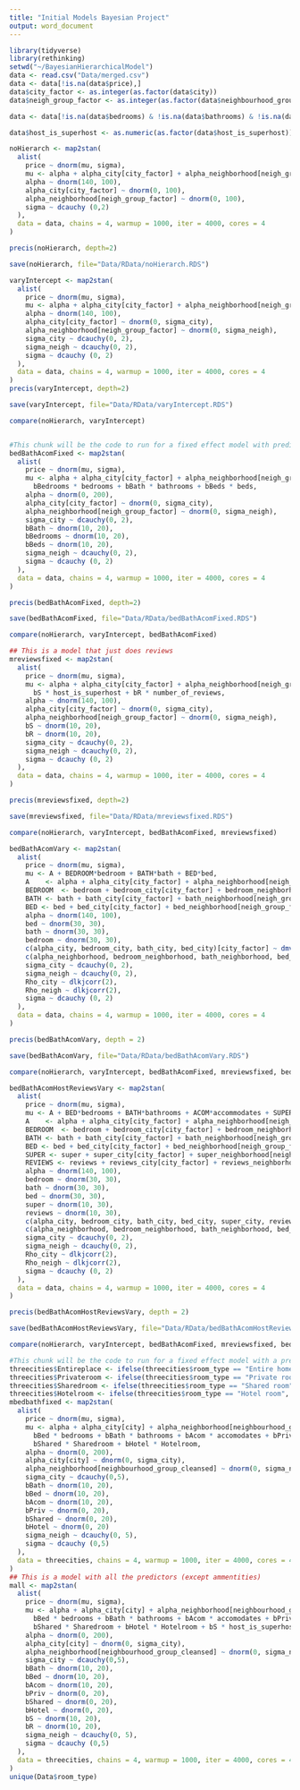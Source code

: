 ```yaml
---
title: "Initial Models Bayesian Project"
output: word_document
---
```


```r
library(tidyverse)
library(rethinking)
setwd("~/BayesianHierarchicalModel")
data <- read.csv("Data/merged.csv")
data <- data[!is.na(data$price),]
data$city_factor <- as.integer(as.factor(data$city))
data$neigh_group_factor <- as.integer(as.factor(data$neighbourhood_group_cleansed))

data <- data[!is.na(data$bedrooms) & !is.na(data$bathrooms) & !is.na(data$beds) & data$host_is_superhost != "" & !is.na(data$number_of_reviews),]

data$host_is_superhost <- as.numeric(as.factor(data$host_is_superhost)) - 1
```

```r
noHierarch <- map2stan(
  alist(
    price ~ dnorm(mu, sigma),
    mu <- alpha + alpha_city[city_factor] + alpha_neighborhood[neigh_group_factor],
    alpha ~ dnorm(140, 100),
    alpha_city[city_factor] ~ dnorm(0, 100),
    alpha_neighborhood[neigh_group_factor] ~ dnorm(0, 100),
    sigma ~ dcauchy (0,2)
  ),
  data = data, chains = 4, warmup = 1000, iter = 4000, cores = 4
)

precis(noHierarch, depth=2)

save(noHierarch, file="Data/RData/noHierarch.RDS")
```


```r
varyIntercept <- map2stan(
  alist(
    price ~ dnorm(mu, sigma),
    mu <- alpha + alpha_city[city_factor] + alpha_neighborhood[neigh_group_factor],
    alpha ~ dnorm(140, 100),
    alpha_city[city_factor] ~ dnorm(0, sigma_city),
    alpha_neighborhood[neigh_group_factor] ~ dnorm(0, sigma_neigh),
    sigma_city ~ dcauchy(0, 2),
    sigma_neigh ~ dcauchy(0, 2),
    sigma ~ dcauchy (0, 2)
  ),
  data = data, chains = 4, warmup = 1000, iter = 4000, cores = 4
)
precis(varyIntercept, depth=2)

save(varyIntercept, file="Data/RData/varyIntercept.RDS")

compare(noHierarch, varyIntercept)
```

```r
```

```r
#This chunk will be the code to run for a fixed effect model with predictors
bedBathAcomFixed <- map2stan(
  alist(
    price ~ dnorm(mu, sigma),
    mu <- alpha + alpha_city[city_factor] + alpha_neighborhood[neigh_group_factor] + 
      bBedrooms * bedrooms + bBath * bathrooms + bBeds * beds,
    alpha ~ dnorm(0, 200),
    alpha_city[city_factor] ~ dnorm(0, sigma_city),
    alpha_neighborhood[neigh_group_factor] ~ dnorm(0, sigma_neigh),
    sigma_city ~ dcauchy(0, 2),
    bBath ~ dnorm(10, 20),
    bBedrooms ~ dnorm(10, 20),
    bBeds ~ dnorm(10, 20),
    sigma_neigh ~ dcauchy(0, 2),
    sigma ~ dcauchy (0, 2)
  ),
  data = data, chains = 4, warmup = 1000, iter = 4000, cores = 4
)

precis(bedBathAcomFixed, depth=2)

save(bedBathAcomFixed, file="Data/RData/bedBathAcomFixed.RDS")

compare(noHierarch, varyIntercept, bedBathAcomFixed)

## This is a model that just does reviews
mreviewsfixed <- map2stan(
  alist(
    price ~ dnorm(mu, sigma),
    mu <- alpha + alpha_city[city_factor] + alpha_neighborhood[neigh_group_factor] + 
      bS * host_is_superhost + bR * number_of_reviews,
    alpha ~ dnorm(140, 100),
    alpha_city[city_factor] ~ dnorm(0, sigma_city),
    alpha_neighborhood[neigh_group_factor] ~ dnorm(0, sigma_neigh),
    bS ~ dnorm(10, 20),
    bR ~ dnorm(10, 20),
    sigma_city ~ dcauchy(0, 2),
    sigma_neigh ~ dcauchy(0, 2),
    sigma ~ dcauchy (0, 2)
  ),
  data = data, chains = 4, warmup = 1000, iter = 4000, cores = 4
)

precis(mreviewsfixed, depth=2)

save(mreviewsfixed, file="Data/RData/mreviewsfixed.RDS")

compare(noHierarch, varyIntercept, bedBathAcomFixed, mreviewsfixed)
```


```r
bedBathAcomVary <- map2stan(
  alist(
    price ~ dnorm(mu, sigma),
    mu <- A + BEDROOM*bedroom + BATH*bath + BED*bed,
    A    <- alpha + alpha_city[city_factor] + alpha_neighborhood[neigh_group_factor],
    BEDROOM  <- bedroom + bedroom_city[city_factor] + bedroom_neighborhood[neigh_group_factor],
    BATH <- bath + bath_city[city_factor] + bath_neighborhood[neigh_group_factor],
    BED <- bed + bed_city[city_factor] + bed_neighborhood[neigh_group_factor],
    alpha ~ dnorm(140, 100),
    bed ~ dnorm(30, 30),
    bath ~ dnorm(30, 30),
    bedroom ~ dnorm(30, 30),
    c(alpha_city, bedroom_city, bath_city, bed_city)[city_factor] ~ dmvnormNC(sigma_city, Rho_city),
    c(alpha_neighborhood, bedroom_neighborhood, bath_neighborhood, bed_neighborhood)[neigh_group_factor] ~ dmvnormNC(sigma_neigh, Rho_neigh),
    sigma_city ~ dcauchy(0, 2),
    sigma_neigh ~ dcauchy(0, 2),
    Rho_city ~ dlkjcorr(2),
    Rho_neigh ~ dlkjcorr(2),
    sigma ~ dcauchy (0, 2)
  ),
  data = data, chains = 4, warmup = 1000, iter = 4000, cores = 4
)

precis(bedBathAcomVary, depth = 2)

save(bedBathAcomVary, file="Data/RData/bedBathAcomVary.RDS")

compare(noHierarch, varyIntercept, bedBathAcomFixed, mreviewsfixed, bedBathAcomVary)

bedBathAcomHostReviewsVary <- map2stan(
  alist(
    price ~ dnorm(mu, sigma),
    mu <- A + BED*bedrooms + BATH*bathrooms + ACOM*accommodates + SUPER*host_is_superhost + REVIEWS*number_of_reviews,
    A    <- alpha + alpha_city[city_factor] + alpha_neighborhood[neigh_group_factor],
    BEDROOM  <- bedroom + bedroom_city[city_factor] + bedroom_neighborhood[neigh_group_factor],
    BATH <- bath + bath_city[city_factor] + bath_neighborhood[neigh_group_factor],
    BED <- bed + bed_city[city_factor] + bed_neighborhood[neigh_group_factor],
    SUPER <- super + super_city[city_factor] + super_neighborhood[neigh_group_factor],
    REVIEWS <- reviews + reviews_city[city_factor] + reviews_neighborhood[neigh_group_factor],
    alpha ~ dnorm(140, 100),
    bedroom ~ dnorm(30, 30),
    bath ~ dnorm(30, 30),
    bed ~ dnorm(30, 30),
    super ~ dnorm(10, 30),
    reviews ~ dnorm(10, 30),
    c(alpha_city, bedroom_city, bath_city, bed_city, super_city, reviews_city)[city_factor] ~ dmvnormNC(sigma_city, Rho_city),
    c(alpha_neighborhood, bedroom_neighborhood, bath_neighborhood, bed_neighborhood, super_neighborhood, reviews_neighborhood)[neigh_group_factor] ~ dmvnormNC(sigma_neigh, Rho_neigh),
    sigma_city ~ dcauchy(0, 2),
    sigma_neigh ~ dcauchy(0, 2),
    Rho_city ~ dlkjcorr(2),
    Rho_neigh ~ dlkjcorr(2),
    sigma ~ dcauchy (0, 2)
  ),
  data = data, chains = 4, warmup = 1000, iter = 4000, cores = 4
)

precis(bedBathAcomHostReviewsVary, depth = 2)

save(bedBathAcomHostReviewsVary, file="Data/RData/bedBathAcomHostReviewsVary.RDS")

compare(noHierarch, varyIntercept, bedBathAcomFixed, mreviewsfixed, bedBathAcomVary, bedBathAcomHostReviewsVary)
```

```r

#This chunk will be the code to run for a fixed effect model with a predictor for room type as well as all the predictors, bed, bath, and acom
threecities$Entireplace <- ifelse(threecities$room_type == "Entire home/apt", 1, 0)
threecities$Privateroom <- ifelse(threecities$room_type == "Private room", 1, 0)
threecities$Sharedroom <- ifelse(threecities$room_type == "Shared room", 1, 0)
threecities$Hotelroom <- ifelse(threecities$room_type == "Hotel room", 1, 0)
mbedbathfixed <- map2stan(
  alist(
    price ~ dnorm(mu, sigma),
    mu <- alpha + alpha_city[city] + alpha_neighborhood[neighbourhood_group_cleansed] + 
      bBed * bedrooms + bBath * bathrooms + bAcom * accomodates + bPriv * Privateroom +
      bShared * Sharedroom + bHotel * Hotelroom,
    alpha ~ dnorm(0, 200),
    alpha_city[city] ~ dnorm(0, sigma_city),
    alpha_neighborhood[neighbourhood_group_cleansed] ~ dnorm(0, sigma_neigh),
    sigma_city ~ dcauchy(0,5),
    bBath ~ dnorm(10, 20),
    bBed ~ dnorm(10, 20),
    bAcom ~ dnorm(10, 20),
    bPriv ~ dnorm(0, 20),
    bShared ~ dnorm(0, 20),
    bHotel ~ dnorm(0, 20)
    sigma_neigh ~ dcauchy(0, 5),
    sigma ~ dcauchy (0,5)
  ),
  data = threecities, chains = 4, warmup = 1000, iter = 4000, cores = 4
)
## This is a model with all the predictors (except ammentities)
mall <- map2stan(
  alist(
    price ~ dnorm(mu, sigma),
    mu <- alpha + alpha_city[city] + alpha_neighborhood[neighbourhood_group_cleansed] + 
      bBed * bedrooms + bBath * bathrooms + bAcom * accomodates + bPriv * Privateroom +
      bShared * Sharedroom + bHotel * Hotelroom + bS * host_is_superhost + bR *  review_scores_rating,
    alpha ~ dnorm(0, 200),
    alpha_city[city] ~ dnorm(0, sigma_city),
    alpha_neighborhood[neighbourhood_group_cleansed] ~ dnorm(0, sigma_neigh),
    sigma_city ~ dcauchy(0,5),
    bBath ~ dnorm(10, 20),
    bBed ~ dnorm(10, 20),
    bAcom ~ dnorm(10, 20),
    bPriv ~ dnorm(0, 20),
    bShared ~ dnorm(0, 20),
    bHotel ~ dnorm(0, 20),
    bS ~ dnorm(10, 20),
    bR ~ dnorm(10, 20),
    sigma_neigh ~ dcauchy(0, 5),
    sigma ~ dcauchy (0,5)
  ),
  data = threecities, chains = 4, warmup = 1000, iter = 4000, cores = 4
)
unique(Data$room_type)
```
